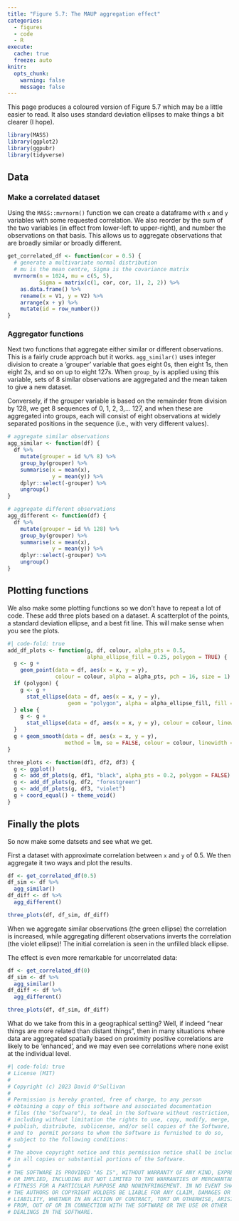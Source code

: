 ```yaml
---
title: "Figure 5.7: The MAUP aggregation effect"
categories: 
  - figures
  - code
  - R
execute: 
  cache: true
  freeze: auto
knitr:
  opts_chunk: 
    warning: false
    message: false
---
```


This page produces a coloured version of Figure 5.7 which may be a little easier to read. It also uses standard deviation ellipses to make things a bit clearer (I hope).

```r
library(MASS)
library(ggplot2)
library(ggpubr)
library(tidyverse)
```

## Data
### Make a correlated dataset
Using the `MASS::mvrnorm()` function we can create a dataframe with `x` and `y` variables with some requested correlation. We also reorder by the sum of the two variables (in effect from lower-left to upper-right), and number the observations on that basis. This allows us to aggregate observations that are broadly similar or broadly different.

```r
get_correlated_df <- function(cor = 0.5) {
  # generate a multivariate normal distribution
  # mu is the mean centre, Sigma is the covariance matrix
  mvrnorm(n = 1024, mu = c(5, 5), 
          Sigma = matrix(c(1, cor, cor, 1), 2, 2)) %>%
    as.data.frame() %>%
    rename(x = V1, y = V2) %>%
    arrange(x + y) %>% 
    mutate(id = row_number())
}
```

### Aggregator functions
Next two functions that aggregate either similar or different observations. This is a fairly crude approach but it works. `agg_similar()` uses integer division to create a 'grouper' variable that goes eight 0s, then eight 1s, then eight 2s, and so on up to eight 127s. When `group_by` is applied using this variable, sets of 8 similar observations are aggregated and the mean taken to give a new dataset.

Conversely, if the grouper variable is based on the remainder from division by 128, we get 8 sequences of 0, 1, 2, 3,... 127, and when these are aggregated into groups, each will consist of eight observations at widely separated positions in the sequence (i.e., with very different values).

```r
# aggregate similar observations
agg_similar <- function(df) {
  df %>%
    mutate(grouper = id %/% 8) %>%
    group_by(grouper) %>%
    summarise(x = mean(x), 
              y = mean(y)) %>%
    dplyr::select(-grouper) %>%
    ungroup()
}

# aggregate different observations
agg_different <- function(df) {
  df %>%
    mutate(grouper = id %% 128) %>%
    group_by(grouper) %>%
    summarise(x = mean(x), 
              y = mean(y)) %>%
    dplyr::select(-grouper) %>%
    ungroup()
}
```

## Plotting functions
We also make some plotting functions so we don't have to repeat a lot of code. These add three plots based on a dataset. A scatterplot of the points, a standard deviation ellipse, and a best fit line. This will make sense when you see the plots.

```r
#| code-fold: true
add_df_plots <- function(g, df, colour, alpha_pts = 0.5, 
                         alpha_ellipse_fill = 0.25, polygon = TRUE) {
  g <- g + 
    geom_point(data = df, aes(x = x, y = y),
               colour = colour, alpha = alpha_pts, pch = 16, size = 1)
  if (polygon) {
    g <- g + 
      stat_ellipse(data = df, aes(x = x, y = y),
                   geom = "polygon", alpha = alpha_ellipse_fill, fill = colour)
  } else {
    g <- g + 
      stat_ellipse(data = df, aes(x = x, y = y), colour = colour, linewidth = 0.35)
  }
  g + geom_smooth(data = df, aes(x = x, y = y),
                  method = lm, se = FALSE, colour = colour, linewidth = 0.5)
}

three_plots <- function(df1, df2, df3) {
  g <- ggplot()
  g <- add_df_plots(g, df1, "black", alpha_pts = 0.2, polygon = FALSE)
  g <- add_df_plots(g, df2, "forestgreen")
  g <- add_df_plots(g, df3, "violet")
  g + coord_equal() + theme_void()
}
```

## Finally the plots
So now make some datsets and see what we get.

First a dataset with approximate correlation between `x` and `y` of 0.5. We then aggregate it two ways and plot the results.

```r
df <- get_correlated_df(0.5)
df_sim <- df %>%
  agg_similar()
df_diff <- df %>%
  agg_different()

three_plots(df, df_sim, df_diff)
```

When we aggregate similar observations (the green ellipse) the correlation is increased, while aggregating different observations inverts the correlation (the violet ellipse)! The initial correlation is seen in the unfilled black ellipse.

The effect is even more remarkable for uncorrelated data:

```r
df <- get_correlated_df(0)
df_sim <- df %>%
  agg_similar()
df_diff <- df %>%
  agg_different()

three_plots(df, df_sim, df_diff)
```

What do we take from this in a geographical setting? Well, if indeed "near things are more related than distant things", then in many situations where data are aggregated spatially based on proximity positive correlations are likely to be 'enhanced', and we may even see correlations where none exist at the individual level.

```r
#| code-fold: true
# License (MIT)
#
# Copyright (c) 2023 David O'Sullivan
#
# Permission is hereby granted, free of charge, to any person
# obtaining a copy of this software and associated documentation
# files (the "Software"), to deal in the Software without restriction,
# including without limitation the rights to use, copy, modify, merge,
# publish, distribute, sublicense, and/or sell copies of the Software,
# and to  permit persons to whom the Software is furnished to do so,
# subject to the following conditions:
#
# The above copyright notice and this permission notice shall be included
# in all copies or substantial portions of the Software.
#
# THE SOFTWARE IS PROVIDED "AS IS", WITHOUT WARRANTY OF ANY KIND, EXPRESS
# OR IMPLIED, INCLUDING BUT NOT LIMITED TO THE WARRANTIES OF MERCHANTABILITY,
# FITNESS FOR A PARTICULAR PURPOSE AND NONINFRINGEMENT. IN NO EVENT SHALL
# THE AUTHORS OR COPYRIGHT HOLDERS BE LIABLE FOR ANY CLAIM, DAMAGES OR OTHER
# LIABILITY, WHETHER IN AN ACTION OF CONTRACT, TORT OR OTHERWISE, ARISING
# FROM, OUT OF OR IN CONNECTION WITH THE SOFTWARE OR THE USE OR OTHER
# DEALINGS IN THE SOFTWARE.
```
